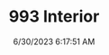 ---
width: 3000
height: 2000
title: 993 Interior
description: Wide shot of a 993 C4S interior
date: 6/30/2023 6:17:51 AM
cameraMake: Sony
cameraModel: ILCE-7M3
lens: E 20-40mm F2.8 A062
settingsfStop: f/5
settingsISO: ISO 160
settingsShutter: 1/30
settingsFocalLength: 23 mm
---